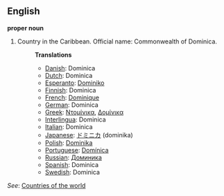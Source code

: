 ==English==

'''proper noun'''

# Country in the Caribbean. Official name: Commonwealth of Dominica.
#:'''Translations'''
#:*[[Danish]]: Dominica
#:*[[Dutch]]: Dominica
#:*[[Esperanto]]: [[Dominiko]]
#:*[[Finnish]]: Dominica
#:*[[French]]: [[Dominique]]
#:*[[German]]: Dominica
#:*[[Greek]]: [[Ντομίνικα]], [[Δομίνικα]]
#:*[[Interlingua]]: Dominica
#:*[[Italian]]: Dominica
#:*[[Japanese]]: [[ドミニカ]] (dominika)
#:*[[Polish]]: [[Dominika]]
#:*[[Portuguese]]: [[Domínica]]
#:*[[Russian]]: [[Доминика]]
#:*[[Spanish]]: Dominica
#:*[[Swedish]]: Dominica

''See'': [[Countries of the world]]